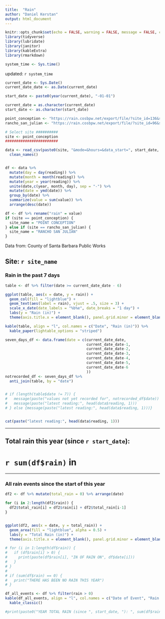```yaml
---
title:  "Rain"
author: "Daniel Kerstan"
output: html_document
---
```


```r
knitr::opts_chunk$set(echo = FALSE, warning = FALSE, message = FALSE, comment = NA)
library(tidyverse)
library(lubridate)
library(janitor)
library(kableExtra)
library(rmarkdown)

```

```r
system_time <- Sys.time()
```
updated: `r system_time`

```r
current_date <- Sys.Date()
current_date_date <- as.Date(current_date)

start_date <- paste0(year(current_date), "-01-01")

current_date = as.character(current_date)
start_date <- as.character(start_date)

point_conception <- "https://rain.cosbpw.net/export/file/?site_id=136&site=4a4c17d2-ea36-46d0-8f13-04c7acbb60fa&device_id=3&device=ec7f5cf9-c831-4a63-8255-40a94b6f90af"
rancho_san_julian <- "https://rain.cosbpw.net/export/file/?site_id=96&site=18fb28b2-835d-486d-8fe6-78d4e0371665&device_id=2&device=567e110f-a09e-4ed3-9738-b46bfadef577"

# Select site ##########
site <- point_conception
########################

data <- read_csv(paste0(site, "&mode=&hours=&data_start=", start_date, "%2020:49:03&data_end=", current_date, "%2020:49:03&tz=US%2FPacific&format_datetime=%25Y-%25m-%25d+%25H%3A%25i%3A%25S&mime=txt&delimiter=comma")) %>% 
  clean_names()


df <- data %>%
  mutate(day = day(reading)) %>% 
  mutate(month = month(reading)) %>% 
  mutate(year = year(reading)) %>% 
  unite(date,c(year, month, day), sep = "-") %>% 
  mutate(date = ymd(date)) %>% 
  group_by(date) %>% 
  summarize(value = sum(value)) %>% 
  arrange(desc(date))

df <- df %>% rename("rain" = value)
if (site == point_conception) {
  site_name = "POINT CONCEPTION"
} else if (site == rancho_san_julian) {
  site_name = "RANCHO SAN JULIAN"
}
```
Data from: County of Santa Barbara Public Works  

## Site: `r site_name`
### Rain in the past 7 days

```r
table <- df %>% filter(date >= current_date_date - 6)

ggplot(table, aes(x = date, y = rain)) +
  geom_col(fill = "lightblue") +
  geom_text(aes(label = rain), vjust = .5, size = 3) +
  scale_x_date(date_labels = "%b%e", date_breaks = "1 day") +
  labs(y = "Rain (in)") +
  theme(axis.title.x = element_blank(), panel.grid.minor = element_blank(), panel.grid.major = element_line(color = "gray", size = .1), panel.background = element_blank(), axis.ticks = element_blank())
```


```r
kable(table, align = "l", col.names = c("Date", "Rain (in)")) %>% 
  kable_paper(lightable_options = "striped")
```

```r
seven_days_df <- data.frame(date = c(current_date_date,
                                     current_date_date-1,
                                     current_date_date-2,
                                     current_date_date-3,
                                     current_date_date-4,
                                     current_date_date-5,
                                     current_date_date-6
                                     ))
notrecorded_df <- seven_days_df %>% 
  anti_join(table, by = "date")


# if (length(table$date != 7)) {
#   message(paste("values not yet recorded for", notrecorded_df$date))
#   message(paste("latest reading:", head(data$reading, 1)))
# } else {message(paste("latest reading:", head(data$reading, 1)))}


cat(paste("latest reading:", head(data$reading, 1)))
```


---

## **Total rain this year (since `r start_date`):**  
# `r sum(df$rain)` in

---

### All rain events since the start of this year


```r
df2 <- df %>% mutate(total_rain = 0) %>% arrange(date)

for (i in 2:length(df2$rain)) {
  df2$total_rain[i] = df2$rain[i] + df2$total_rain[i-1]
}


ggplot(df2, aes(x = date, y = total_rain)) +
  geom_area(fill = "lightblue", alpha = 0.5) +
  labs(y = "Total Rain (in)") +
  theme(axis.title.x = element_blank(), panel.grid.minor = element_blank(), panel.grid.major = element_line(color = "gray", size = .1), panel.background = element_blank(), axis.ticks = element_blank())
```

```r
# for (i in 1:length(df$rain)) {
#   if (df$rain[i] > 0) {
#     print(paste(df$rain[i], "IN OF RAIN ON", df$date[i]))
#   }
# }
# 
# if (sum(df$rain) == 0) {
#   print("THERE HAS BEEN NO RAIN THIS YEAR")
# }

df_all_events <- df %>% filter(rain > 0)
kable(df_all_events, align = "l", col.names = c("Date of Event", "Rain (in)")) %>% 
  kable_classic()
```

```r
#print(paste0("YEAR TOTAL RAIN (since ", start_date, "): ", sum(df$rain), " in"))
```


